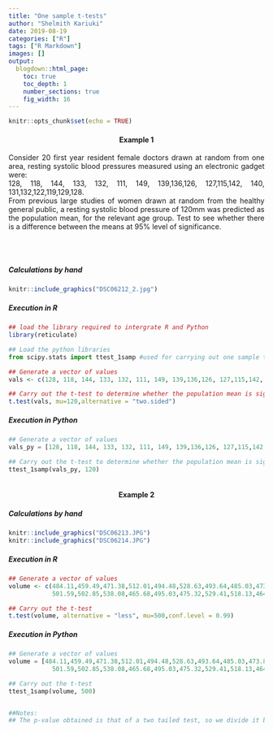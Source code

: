 ```yaml
---
title: "One sample t-tests"
author: "Shelmith Kariuki"
date: 2019-08-19
categories: ["R"]
tags: ["R Markdown"]
images: []
output:
  blogdown::html_page:
    toc: true
    toc_depth: 1
    number_sections: true
    fig_width: 16
---
```


```r
knitr::opts_chunk$set(echo = TRUE)
```


<center><strong><h4>Example 1</h4></strong></center>

<p style="text-align:justify;">Consider 20 first year resident female doctors drawn at random from one area, resting systolic blood pressures measured using an electronic gadget were:<br>
128, 118, 144, 133, 132, 111, 149, 139,136,126, 127,115,142, 140, 131,132,122,119,129,128.<br>
From previous large studies of women drawn at random from the healthy general public, a resting systolic blood pressure of 120mm was predicted as the population mean, for the relevant age group. Test to see whether there is a difference between the means at 95% level of significance.</p> <br><br>

<h5>Calculations by hand</h5>
```r

knitr::include_graphics("DSC06212_2.jpg")
```


<h5>Execution in R</h5>

```r
## load the library required to intergrate R and Python
library(reticulate)
```

```python

## Load the python libraries
from scipy.stats import ttest_1samp #used for carrying out one sample t-tests

```

```r

## Generate a vector of values
vals <- c(128, 118, 144, 133, 132, 111, 149, 139,136,126, 127,115,142, 140, 131,132,122,119,129,128)

## Carry out the t-test to determine whether the population mean is significantly different from 120
t.test(vals, mu=120,alternative = "two.sided")


```


<h5>Execution in Python</h5>
```python

## Generate a vector of values
vals_py = [128, 118, 144, 133, 132, 111, 149, 139,136,126, 127,115,142, 140, 131,132,122,119,129,128]

## Carry out the t-test to determine whether the population mean is significantly different from 120
ttest_1samp(vals_py, 120)



```

<center><strong><h4>Example 2</h4></strong></center>

<h5>Calculations by hand</h5>
```r

knitr::include_graphics("DSC06213.JPG")
knitr::include_graphics("DSC06214.JPG")
```

<h5>Execution in R</h5>
```r

## Generate a vector of values
volume <- c(484.11,459.49,471.38,512.01,494.48,528.63,493.64,485.03,473.88,
            501.59,502.85,538.08,465.68,495.03,475.32,529.41,518.13,464.32,449.08,489.27)

## Carry out the t-test
t.test(volume, alternative = "less", mu=500,conf.level = 0.99)


```

<h5>Execution in Python</h5>
```python
## Generate a vector of values
volume = [484.11,459.49,471.38,512.01,494.48,528.63,493.64,485.03,473.88,
            501.59,502.85,538.08,465.68,495.03,475.32,529.41,518.13,464.32,449.08,489.27]

## Carry out the t-test 
ttest_1samp(volume, 500)


##Notes:
## The p-value obtained is that of a two tailed test, so we divide it by 2 to get the p-value of a one tailed test (0.14486225283259022/2 = 0.07243113)
```


 
